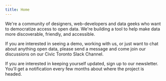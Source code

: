 ```yaml
---
title: Home
---
```


We're a community of designers, web-developers and data geeks 
who want to democratize access to open data. We're building
a tool to help make data more discoverable, friendly, and accessible. 

If you are interested in seeing a demo, working with us, or just want 
to chat about anything open data, please send a message and come join 
our discussions on our Civic Toronto Slack Channel. 

If you are interested in keeping yourself updated, sign up 
to our newsletter. You'll get a notification every few months about 
where the project is headed. 

